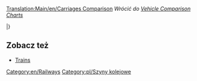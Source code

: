 [[Translation:Main/en/Carriages Comparison]]
''Wrócić do [[Main/en/Vehicle comparison charts|Vehicle Comparison Charts]]''{{en/-right}}

<!--{{en/TrainCarriageHeader}}-->{{pl/NagłówekWagonuKolejowego}}

{{en/TrainCarriageRow|climate=TSR_
|name=[[Main/en/Armoured Van]] [[File:en/Armouredvan.png]]
|costGBP=1,494
|costUSD=2,988
|weightEmpty=30
|weightRail=32
|weightMonoRail=33 
|weightMagLev=33
|cargoType=kosztowności/złoto/diamenty
|capacityRail=20 worków
|capacityMonoRail=25 bags
|capacityMagLev=27 bags
}}

{{en/TrainCarriageRow|
___Y|[[Main/en/Battery Truck]]|1,148|2,296|18|23|24|25|batteries|22|27|29}}

{{en/TrainCarriageRow|
___Y|[[Main/en/Bubble Van]]|1,113|2,226|21|22|22|22|bubbles|20|25|27}}

{{en/TrainCarriageRow|
___Y|[[Main/en/Candyfloss Hopper]]|1,042|2,084|20|50|55|57|candyfloss|30 tonnes|35 tonnes|37 tonnes}}

{{en/TrainCarriageRow|
TS__|[[Main/en/Coal Car]] [[File:en/Coaltruck.png]]|1,031|2,062|18|48|53|55|węgiel|30 ton|35 tonnes|37 tonnes}}

{{en/TrainCarriageRow|___Y|[[Main/en/Cola Tanker]]|1,066|2,132|24|49|54|56|cola|25,000 litres|30,000 litres|32,000 litres}}

{{en/TrainCarriageRow|
__R_|[[Main/en/Copper Ore Hopper]] [[File:en/Copperorehopper.png]]|1,048|2,096|19|49|54|56|ruda miedzi|30 ton|35 tonnes|37 tonnes}}

{{en/TrainCarriageRow|
___Y|[[Main/en/Fizzy Drink Truck]]|1,130|2,260|18|21|21|22|fizzy drinks|25|30|32}}

{{en/TrainCarriageRow|
_SR_|[[Main/en/Food Van]] [[File:en/Foodvan.png]]|1,119|2,238|22|47|52|54|żywność|25 ton|30 tonnes|32 tonnes}}

{{en/TrainCarriageRow|
__R_|[[Main/en/Fruit Truck]] [[File:en/Fruittruck.png]]|1,066|2,132|18|43|48|50|owoc|25 ton|30 tonnes|32 tonnes}}

{{en/TrainCarriageRow|
TSR_|[[Main/en/Goods Van]] [[File:en/Goodsvan.png]]|1,113|2,226|21|33|36|37|towary|25 skrzyń|30 crates|32 crates}}

{{en/TrainCarriageRow|
TSR_|[[Main/en/Grain Hopper]] [[File:en/Grainhopper.png]]|1,066|2,132|19|49|54|56|ziarno|30 tonnes|35 tonnes|37 tonnes}}

{{en/TrainCarriageRow|
T___|[[Main/en/Iron Ore Hopper]] [[File:en/Ironorehopper.png]]|1,048|2,096|19|49|54|56|ruda żelaza|30 ton|35 tonnes|37 tonnes}}

{{en/TrainCarriageRow|
TS__|[[Main/en/Livestock Van]] [[File:en/Livestockvan.png]]|1,125|2,250|20|24|25|26|żywiec|25 sztuk|30 items|32 items}}

{{en/TrainCarriageRow|
TSRY|[[Main/en/Mail Van]] [[File:en/Mailvan.png]]|1,335|2,670|21|28|29|30|poczta|30 toreb|35 bags|37 bags}}

{{en/TrainCarriageRow|
TSR_|[[Main/en/Oil Tanker]] [[File:en/OilTanker.png]]|1,171|2,342|24|54|59|61|nafta|30,000|35,000|37,000 litrów}}

{{en/TrainCarriageRow|
_S__|[[Main/en/Paper Truck]] [[File:en/Papertruck.png]]|1,148|2,296|18|38|43|45|papier|20 ton|25 tonnes|27 tonnes}}

{{en/TrainCarriageRow|
TSRY|[[Main/en/Passenger Carriage]] [[File:en/Passengercarriage.png]]|1,447|2,894|25|27|27|27|pasażerowie|40|45|47}}

{{en/TrainCarriageRow|
___Y|[[Main/en/Plastic Truck]]|1,119|2,238|18|48|53|55|plastic|30,000 litres|35,000 litres|37,000 litres}}

{{en/TrainCarriageRow|
__R_|[[Main/en/Rubber Truck]] [[File:en/Rubbertruck.png]]|1,083|2,166|19|40|45|47|kauczuk|21,000 litrów|26,000 litrów|28,000 litrów}}

{{en/TrainCarriageRow|
T___|[[Main/en/Steel Truck]] [[File:en/Steeltruck.png]]|1,148|2,296|18|38|43|45|stal|20 ton|25 ton|27 ton}}

{{en/TrainCarriageRow|
___Y|[[Main/en/Sugar Truck]]|1,031|2,062|19|49|54|56|sugar|30 tonnes|35 tonnes|37 tonnes}}

{{en/TrainCarriageRow|
___Y|[[Main/en/Sweet Van]]|1,060|2,120|21|28|30|31|sweets|25 bags|30 bags|32 bags}}

{{en/TrainCarriageRow|
___Y|[[Main/en/Toffee Hopper]]|1,125|2,250|20|50|55|57|toffee|30 tonnes|35 tonnes|37 tonnes}}

{{en/TrainCarriageRow|
___Y|[[Main/en/Toy Van]]|1,072|2,144|21|23|24|24|toys|20|25|27}}

{{en/TrainCarriageRow|
__R_|[[Main/en/Water Tanker]] [[File:en/Watertanker.png]]|1,166|2,332|25|50|55|57|woda|25,000 litrów|30,000 litrów|32,000 litrów}}

{{en/TrainCarriageRow|
TSR_|[[Main/en/Wood Truck]] [[File:en/Woodtruck.png]]|1,060|2,120|16|46|51|53|drewno|30 ton|35 ton|37 ton}}

|}

==Zobacz też==
* [[Main/en/Pociągi/Pl#Lista lokomotyw i wagonów|Trains]]

[[Category:en/Railways]][[Category:pl/Szyny kolejowe]]